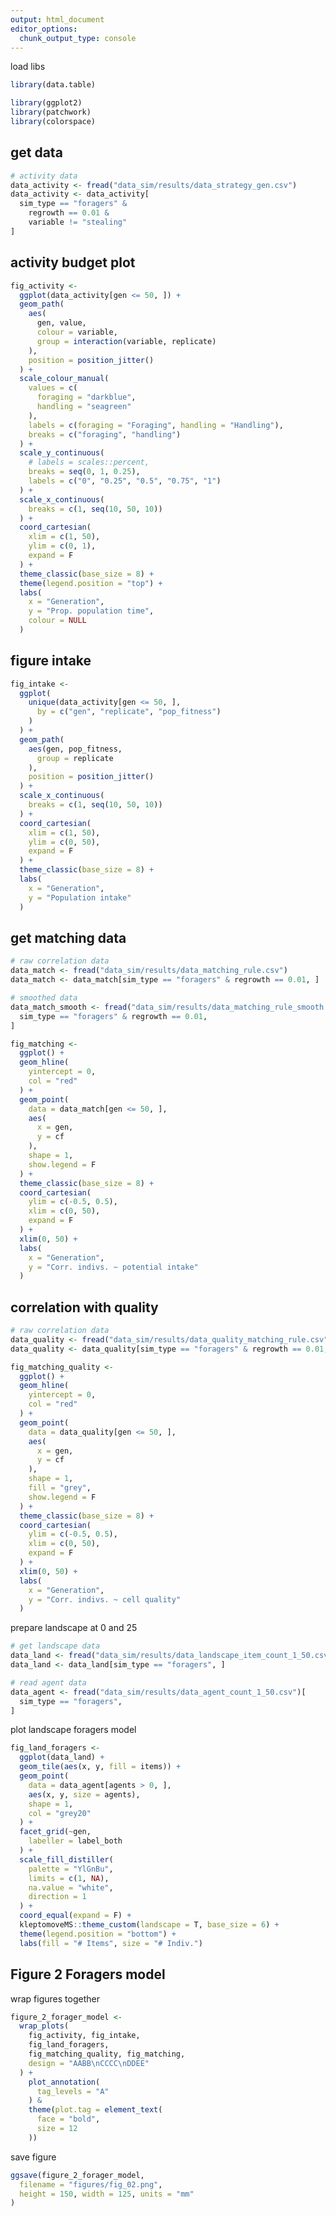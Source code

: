 ```yaml
---
output: html_document
editor_options: 
  chunk_output_type: console
---
```


load libs

```r
library(data.table)

library(ggplot2)
library(patchwork)
library(colorspace)
```

## get data

```r
# activity data
data_activity <- fread("data_sim/results/data_strategy_gen.csv")
data_activity <- data_activity[
  sim_type == "foragers" &
    regrowth == 0.01 &
    variable != "stealing"
]
```

## activity budget plot

```r
fig_activity <-
  ggplot(data_activity[gen <= 50, ]) +
  geom_path(
    aes(
      gen, value,
      colour = variable,
      group = interaction(variable, replicate)
    ),
    position = position_jitter()
  ) +
  scale_colour_manual(
    values = c(
      foraging = "darkblue",
      handling = "seagreen"
    ),
    labels = c(foraging = "Foraging", handling = "Handling"),
    breaks = c("foraging", "handling")
  ) +
  scale_y_continuous(
    # labels = scales::percent,
    breaks = seq(0, 1, 0.25),
    labels = c("0", "0.25", "0.5", "0.75", "1")
  ) +
  scale_x_continuous(
    breaks = c(1, seq(10, 50, 10))
  ) +
  coord_cartesian(
    xlim = c(1, 50),
    ylim = c(0, 1),
    expand = F
  ) +
  theme_classic(base_size = 8) +
  theme(legend.position = "top") +
  labs(
    x = "Generation",
    y = "Prop. population time",
    colour = NULL
  )
```

## figure intake

```r
fig_intake <-
  ggplot(
    unique(data_activity[gen <= 50, ],
      by = c("gen", "replicate", "pop_fitness")
    )
  ) +
  geom_path(
    aes(gen, pop_fitness,
      group = replicate
    ),
    position = position_jitter()
  ) +
  scale_x_continuous(
    breaks = c(1, seq(10, 50, 10))
  ) +
  coord_cartesian(
    xlim = c(1, 50),
    ylim = c(0, 50),
    expand = F
  ) +
  theme_classic(base_size = 8) +
  labs(
    x = "Generation",
    y = "Population intake"
  )
```

## get matching data

```r
# raw correlation data
data_match <- fread("data_sim/results/data_matching_rule.csv")
data_match <- data_match[sim_type == "foragers" & regrowth == 0.01, ]

# smoothed data
data_match_smooth <- fread("data_sim/results/data_matching_rule_smooth.csv")[
  sim_type == "foragers" & regrowth == 0.01,
]
```

```r
fig_matching <-
  ggplot() +
  geom_hline(
    yintercept = 0,
    col = "red"
  ) +
  geom_point(
    data = data_match[gen <= 50, ],
    aes(
      x = gen,
      y = cf
    ),
    shape = 1,
    show.legend = F
  ) +
  theme_classic(base_size = 8) +
  coord_cartesian(
    ylim = c(-0.5, 0.5),
    xlim = c(0, 50),
    expand = F
  ) +
  xlim(0, 50) +
  labs(
    x = "Generation",
    y = "Corr. indivs. ~ potential intake"
  )
```

## correlation with quality

```r
# raw correlation data
data_quality <- fread("data_sim/results/data_quality_matching_rule.csv")
data_quality <- data_quality[sim_type == "foragers" & regrowth == 0.01, ]
```

```r
fig_matching_quality <-
  ggplot() +
  geom_hline(
    yintercept = 0,
    col = "red"
  ) +
  geom_point(
    data = data_quality[gen <= 50, ],
    aes(
      x = gen,
      y = cf
    ),
    shape = 1,
    fill = "grey",
    show.legend = F
  ) +
  theme_classic(base_size = 8) +
  coord_cartesian(
    ylim = c(-0.5, 0.5),
    xlim = c(0, 50),
    expand = F
  ) +
  xlim(0, 50) +
  labs(
    x = "Generation",
    y = "Corr. indivs. ~ cell quality"
  )
```

prepare landscape at 0 and 25

```r
# get landscape data
data_land <- fread("data_sim/results/data_landscape_item_count_1_50.csv")
data_land <- data_land[sim_type == "foragers", ]

# read agent data
data_agent <- fread("data_sim/results/data_agent_count_1_50.csv")[
  sim_type == "foragers",
]
```

plot landscape foragers model

```r
fig_land_foragers <-
  ggplot(data_land) +
  geom_tile(aes(x, y, fill = items)) +
  geom_point(
    data = data_agent[agents > 0, ],
    aes(x, y, size = agents),
    shape = 1,
    col = "grey20"
  ) +
  facet_grid(~gen,
    labeller = label_both
  ) +
  scale_fill_distiller(
    palette = "YlGnBu",
    limits = c(1, NA),
    na.value = "white",
    direction = 1
  ) +
  coord_equal(expand = F) +
  kleptomoveMS::theme_custom(landscape = T, base_size = 6) +
  theme(legend.position = "bottom") +
  labs(fill = "# Items", size = "# Indiv.")
```

## Figure 2 Foragers model

wrap figures together

```r
figure_2_forager_model <-
  wrap_plots(
    fig_activity, fig_intake,
    fig_land_foragers,
    fig_matching_quality, fig_matching,
    design = "AABB\nCCCC\nDDEE"
  ) +
    plot_annotation(
      tag_levels = "A"
    ) &
    theme(plot.tag = element_text(
      face = "bold",
      size = 12
    ))
```

save figure

```r
ggsave(figure_2_forager_model,
  filename = "figures/fig_02.png",
  height = 150, width = 125, units = "mm"
)
```

